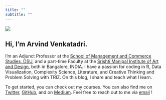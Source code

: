 ```yaml
---
title: ""
subtitle: ""
---
```


::: grid
::: g-col-6
![](content/materials/images/avatar.jpg)
:::

::: g-col-6
# Hi, I'm Arvind Venkatadri.

I'm an Adjunct Professor at the [School of Management and Commerce Studies, DSU](https://www.dsu.edu.in/academics/schools/management-studies), and a part-time Faculty at the [Srishti Manipal Institute of Art and Design](https://srishtimanipalinstitute.in), both in Bangalore, INDIA. I have a passion for coding in R,
Data Visualization, Complexity Science, Literature, and Creative
Thinking and Problem Solving with TRIZ. On this blog, I share and teach
what I learn.

To get started, you can check out my courses. You can also find me on
[Twitter](https://twitter.com/arvind_v), 
[GitHub](https://github.com/arvindvenkatadri), and on [Medium](https://medium.com/@arvind.venkatadri). Feel free to
reach out to me via [email](mailto:arvind.venkatadri@gmail.com) !
:::
:::
